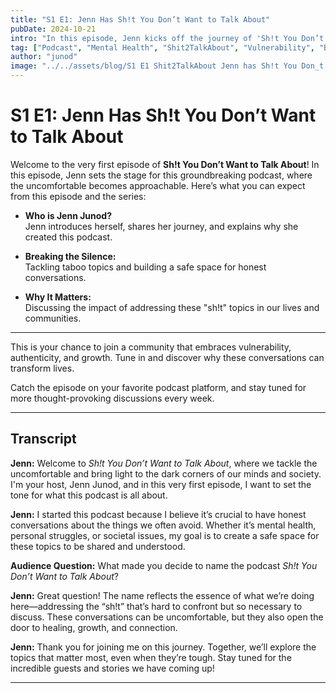 ```yaml
---
title: "S1 E1: Jenn Has Sh!t You Don’t Want to Talk About"
pubDate: 2024-10-21
intro: "In this episode, Jenn kicks off the journey of 'Sh!t You Don’t Want to Talk About' by delving into the topics we avoid but need to confront."
tag: ["Podcast", "Mental Health", "Shit2TalkAbout", "Vulnerability", "Breaking Taboos"]
author: "junod"
image: "../../assets/blog/S1 E1 Shit2TalkAbout Jenn has Sh!t You Don_t Want to Talk About.png"
---
```


# S1 E1: Jenn Has Sh!t You Don’t Want to Talk About

Welcome to the very first episode of **Sh!t You Don’t Want to Talk About**! In this episode, Jenn sets the stage for this groundbreaking podcast, where the uncomfortable becomes approachable. Here’s what you can expect from this episode and the series:

- **Who is Jenn Junod?**  
  Jenn introduces herself, shares her journey, and explains why she created this podcast.

- **Breaking the Silence:**  
  Tackling taboo topics and building a safe space for honest conversations.

- **Why It Matters:**  
  Discussing the impact of addressing these "sh!t" topics in our lives and communities.

---

This is your chance to join a community that embraces vulnerability, authenticity, and growth. Tune in and discover why these conversations can transform lives.

Catch the episode on your favorite podcast platform, and stay tuned for more thought-provoking discussions every week.

---

## Transcript

**Jenn:** Welcome to *Sh!t You Don’t Want to Talk About*, where we tackle the uncomfortable and bring light to the dark corners of our minds and society. I'm your host, Jenn Junod, and in this very first episode, I want to set the tone for what this podcast is all about.

**Jenn:** I started this podcast because I believe it’s crucial to have honest conversations about the things we often avoid. Whether it’s mental health, personal struggles, or societal issues, my goal is to create a safe space for these topics to be shared and understood.

**Audience Question:** What made you decide to name the podcast *Sh!t You Don’t Want to Talk About*?  

**Jenn:** Great question! The name reflects the essence of what we’re doing here—addressing the “sh!t” that’s hard to confront but so necessary to discuss. These conversations can be uncomfortable, but they also open the door to healing, growth, and connection.

**Jenn:** Thank you for joining me on this journey. Together, we’ll explore the topics that matter most, even when they’re tough. Stay tuned for the incredible guests and stories we have coming up!

---

